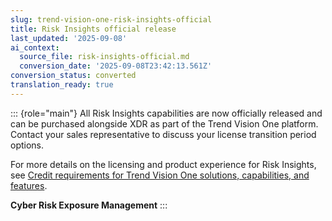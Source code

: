 ```yaml
---
slug: trend-vision-one-risk-insights-official
title: Risk Insights official release
last_updated: '2025-09-08'
ai_context:
  source_file: risk-insights-official.md
  conversion_date: '2025-09-08T23:42:13.561Z'
conversion_status: converted
translation_ready: true
---
```


::: {role="main"}
All Risk Insights capabilities are now officially released and can be purchased alongside XDR as part of the Trend Vision One platform. Contact your sales representative to discuss your license transition period options.

For more details on the licensing and product experience for Risk Insights, see [Credit requirements for Trend Vision One solutions, capabilities, and features](credit-req-for-apps-services.mdx).

**Cyber Risk Exposure Management**
:::
